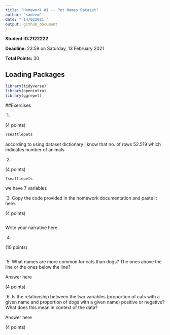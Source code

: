 ```yaml
---
title: "Homework #1 -- Pet Names Dataset"
author: "sadeem"
date: "`14/022021`"
output: github_document
---
```


**Student ID:2122222**

**Deadline:** 23:59 on Saturday, 13 February 2021

**Total Points:** 30


## Loading Packages

```r

library(tidyverse)
library(openintro)
library(ggrepel)
```


##Exercises

`1.

(4 points)
```r
?seattlepets
```
according to using dataset dictionary  i know that no. of rows 52.519 which indicates number of animals



`2.

(4 points)

```r
?seattlepets
```
we have 7 variables


`3. Copy the code provided in the homework documentation and paste it here. 

(4 points)

```r

```
Write your narrative here



`4.

(10 points)

```r

```

`5.  What names are more common for cats than dogs? The ones above the line or the ones below the line?

Answer here

(4 points)

`6. Is the relationship between the two variables (proportion of cats with a given name and proportion of dogs with a given name) positive or negative? What does this mean in context of the data?

Answer here

(4 points)